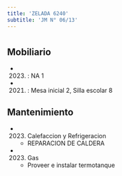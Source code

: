 ```yaml
---
title: 'ZELADA 6240'
subtitle: 'JM N° 06/13'
---
```


#


## Mobiliario

*  (2023) : NA 1 

*  (2021) : Mesa inicial 2, Silla escolar 8 





## Mantenimiento

*  (2023) Calefaccion y Refrigeracion 
    + REPARACION DE CALDERA

*  (2023) Gas 
    + Proveer e instalar termotanque



